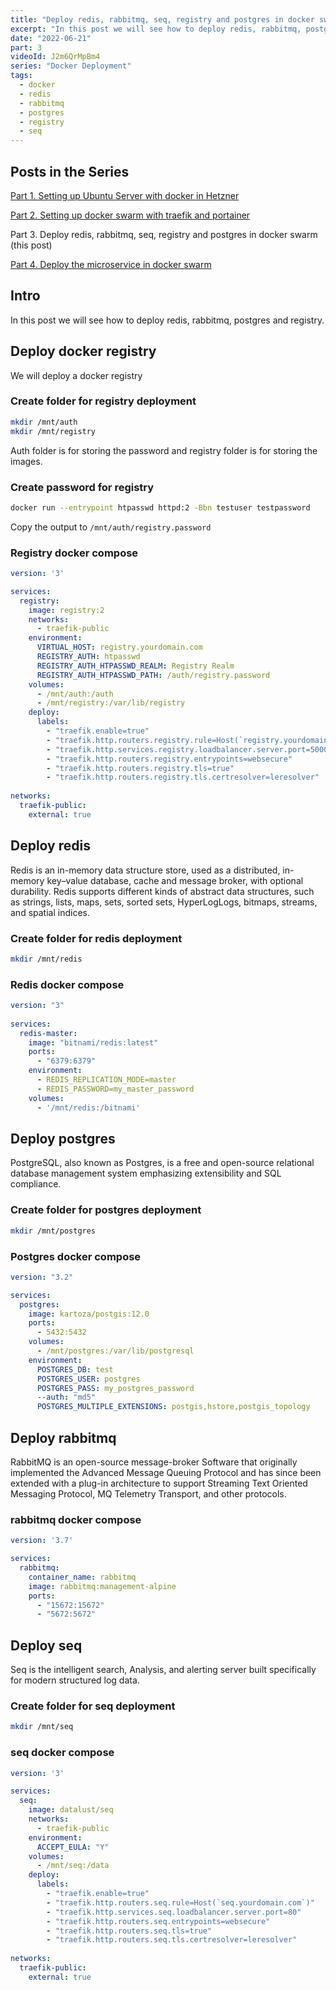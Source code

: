 ```yaml
---
title: "Deploy redis, rabbitmq, seq, registry and postgres in docker swarm"
excerpt: "In this post we will see how to deploy redis, rabbitmq, postgres and registry."
date: "2022-06-21"
part: 3
videoId: J2m6QrMpBm4
series: "Docker Deployment"
tags:
  - docker
  - redis
  - rabbitmq
  - postgres
  - registry
  - seq
---
```


## Posts in the Series

[Part 1. Setting up Ubuntu Server with docker in Hetzner](/posts/part-1-setup-docker-with-ubuntu-server-in-hetzner)

[Part 2. Setting up docker swarm with traefik and portainer](/posts/part-2-setup-docker-swarm-with-traefik-and-portainer)

Part 3. Deploy redis, rabbitmq, seq, registry and postgres in docker swarm (this post)

[Part 4. Deploy the microservice in docker swarm](/posts/part-4-prepare-and-deploy-microservice-in-docker)

<YoutubeVideo videoId={props.videoId} />

<TOCInline toc={props.toc} asDisclosure />

## Intro

In this post we will see how to deploy redis, rabbitmq, postgres and registry.

## Deploy docker registry

We will deploy a docker registry

### Create folder for registry deployment

```bash
mkdir /mnt/auth
mkdir /mnt/registry
```

Auth folder is for storing the password and registry folder is for storing the images.

### Create password for registry

```bash
docker run --entrypoint htpasswd httpd:2 -Bbn testuser testpassword
```

Copy the output to `/mnt/auth/registry.password`

### Registry docker compose

```yml
version: '3'

services:
  registry:
    image: registry:2
    networks:
      - traefik-public
    environment:
      VIRTUAL_HOST: registry.yourdomain.com
      REGISTRY_AUTH: htpasswd
      REGISTRY_AUTH_HTPASSWD_REALM: Registry Realm
      REGISTRY_AUTH_HTPASSWD_PATH: /auth/registry.password
    volumes:
      - /mnt/auth:/auth
      - /mnt/registry:/var/lib/registry
    deploy:
      labels:
        - "traefik.enable=true"
        - "traefik.http.routers.registry.rule=Host(`registry.yourdomain.com`)"
        - "traefik.http.services.registry.loadbalancer.server.port=5000"
        - "traefik.http.routers.registry.entrypoints=websecure"
        - "traefik.http.routers.registry.tls=true"
        - "traefik.http.routers.registry.tls.certresolver=leresolver"
        
networks:
  traefik-public:
    external: true
```

## Deploy redis

Redis is an in-memory data structure store, used as a distributed, in-memory key–value database, cache and message broker, with optional durability. Redis supports different kinds of abstract data structures, such as strings, lists, maps, sets, sorted sets, HyperLogLogs, bitmaps, streams, and spatial indices.

### Create folder for redis deployment

```bash
mkdir /mnt/redis
```

### Redis docker compose

```yml
version: "3"
  
services:
  redis-master:
    image: "bitnami/redis:latest"
    ports:
      - "6379:6379"
    environment:
      - REDIS_REPLICATION_MODE=master
      - REDIS_PASSWORD=my_master_password
    volumes:
      - '/mnt/redis:/bitnami'
```

## Deploy postgres

PostgreSQL, also known as Postgres, is a free and open-source relational database management system emphasizing extensibility and SQL compliance.

### Create folder for postgres deployment

```bash
mkdir /mnt/postgres
```

### Postgres docker compose

```yml
version: "3.2"

services:
  postgres:
    image: kartoza/postgis:12.0
    ports:
      - 5432:5432
    volumes:
      - /mnt/postgres:/var/lib/postgresql
    environment:
      POSTGRES_DB: test
      POSTGRES_USER: postgres
      POSTGRES_PASS: my_postgres_password
      --auth: "md5"
      POSTGRES_MULTIPLE_EXTENSIONS: postgis,hstore,postgis_topology
```

## Deploy rabbitmq

RabbitMQ is an open-source message-broker Software that originally implemented the Advanced Message Queuing Protocol and has since been extended with a plug-in architecture to support Streaming Text Oriented Messaging Protocol, MQ Telemetry Transport, and other protocols.

### rabbitmq docker compose

```yml
version: '3.7'

services:
  rabbitmq:
    container_name: rabbitmq
    image: rabbitmq:management-alpine
    ports:
      - "15672:15672"
      - "5672:5672"
```

## Deploy seq

Seq is the intelligent search, Analysis, and alerting server built specifically for modern structured log data.

### Create folder for seq deployment

```bash
mkdir /mnt/seq
```

### seq docker compose

```yml
version: '3'

services:
  seq:
    image: datalust/seq
    networks:
      - traefik-public
    environment:
      ACCEPT_EULA: "Y"
    volumes:
      - /mnt/seq:/data
    deploy:
      labels:
        - "traefik.enable=true"
        - "traefik.http.routers.seq.rule=Host(`seq.yourdomain.com`)"
        - "traefik.http.services.seq.loadbalancer.server.port=80"
        - "traefik.http.routers.seq.entrypoints=websecure"
        - "traefik.http.routers.seq.tls=true"
        - "traefik.http.routers.seq.tls.certresolver=leresolver"
        
networks:
  traefik-public:
    external: true
```
